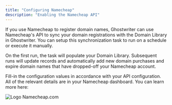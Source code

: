 ```yaml
---
title: "Configuring Namecheap"
description: "Enabling the Namecheap API"
---
```


If you use Namecheap to register domain names, Ghostwriter can use Namecheap's API to sync your domain registrations with the Domain Library in Ghostwriter. You can setup this synchronization task to run on a schedule or execute it manually.

On the first run, the task will populate your Domain Library. Subsequent runs will update records and automatically add new domain purchases and expire domain names that have dropped-off your Namecheap account.

Fill-in the configuration values in accordance with your API configuration. All of the relevant details are in your Namecheap dashboard. You can learn more here:

<CardGroup cols={1}> <Card title="Intro to API for Developers" icon="chevron-right" iconType="solid" href="https://www.namecheap.com/support/api/intro/" horizontal > <img src="/images/configuring-global-settings/configuring-apis/cdn/1138/assets/img/nc-icon/namecheap-icon-152x152.png" className="w-5 h-5 mr-2" alt="Logo" /> <span className="text-xs text-dark/7 dark:text-light/6">Namecheap.com</span> </Card> </CardGroup>

<Frame>
  <img src="/images/configuring-global-settings/image-9.png" alt=""/>
</Frame>
